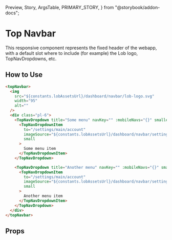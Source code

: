   Preview,
  Story,
  ArgsTable,
  PRIMARY_STORY,
} from "@storybook/addon-docs";

# Top Navbar

This responsive component represents the fixed header of the webapp, with a default slot where to include (for example) the Lob logo, TopNavDropdowns, etc.

<Preview>
  <Story id="components-top-navbar--primary" />
</Preview>

## How to Use

```html
<topNavbar>
  <img
    src="${constants.lobAssetsUrl}/dashboard/navbar/lob-logo.svg"
    width="95"
    alt=""
  />
  <div class="pl-6">
    <TopNavDropdown title="Some menu" navKey="" :mobileNavs="{}" smaller>
      <TopNavDropdownItem
        to="/settings/main/account"
        imageSource="${constants.lobAssetsUrl}/dashboard/navbar/settings.svg"
        small
      >
        Some menu item
      </TopNavDropdownItem>
    </TopNavDropdown>

    <TopNavDropdown title="Another menu" navKey="" :mobileNavs="{}" smaller>
      <TopNavDropdownItem
        to="/settings/main/account"
        imageSource="${constants.lobAssetsUrl}/dashboard/navbar/settings.svg"
        small
      >
        Another menu item
      </TopNavDropdownItem>
    </TopNavDropdown>
  </div>
</topNavbar>
```

## Props

<ArgsTable story={PRIMARY_STORY} />
